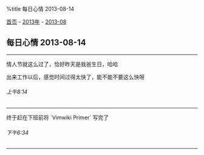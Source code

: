 %title 每日心情 2013-08-14

[[../../../index|首页]] - [[../index|2013年]] - [[index|2013-08]]
==每日心情 2013-08-14==
----
情人节就这么过了，恰好昨天是我爸生日，哈哈

出来工作以后，感觉时间过得太快了，能不能不要这么快呀
======上午8:14======
----
终于赶在下班前将 `Vimwiki Primer` 写完了
======下午6:34======
----
